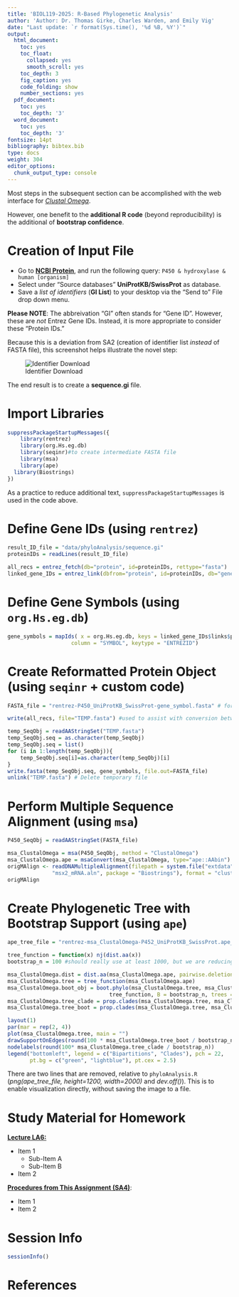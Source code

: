 ```yaml
---
title: 'BIOL119-2025: R-Based Phylogenetic Analysis'
author: 'Author: Dr. Thomas Girke, Charles Warden, and Emily Vig'
date: "Last update: `r format(Sys.time(), '%d %B, %Y')`"
output:
  html_document:
    toc: yes
    toc_float:
      collapsed: yes
      smooth_scroll: yes
    toc_depth: 3
    fig_caption: yes
    code_folding: show
    number_sections: yes
  pdf_document:
    toc: yes
    toc_depth: '3'
  word_document:
    toc: yes
    toc_depth: '3'
fontsize: 14pt
bibliography: bibtex.bib
type: docs
weight: 304
editor_options: 
  chunk_output_type: console
---
```


<!---
- Compile from command-line
Rscript -e "rmarkdown::render('phyloAnalysis.Rmd', c('html_document'), clean=FALSE)"
-->


Most steps in the subsequent section can be accomplished with the web interface for [*Clustal Omega*](https://www.ebi.ac.uk/jdispatcher/msa/clustalo).

However, one benefit to the **additional R code** (beyond reproducibility) is the additional of **bootstrap confidence**.

# Creation of Input File

 - Go to **[NCBI Protein](http://www.ncbi.nlm.nih.gov/protein)**, and run the following query: `P450 & hydroxylase & human [organism]`
 - Select under “Source databases” **UniProtKB/SwissProt** as database.
 - Save a *list of identifiers* (**GI List**) to your desktop via the "Send to" File drop down menu.

**Please NOTE**: The abbreivation "GI" often stands for "Gene ID".  However, these are *not* Entrez Gene IDs.  Instead, it is more appropriate to consider these "Protein IDs."

Because this is a deviation from SA2 (creation of identifier list *instead* of FASTA file), this screenshot helps illustrate the novel step:

![Identifier Download](NCBI_Protein.png "Downloading List of Identifiers")

The end result is to create a **sequence.gi** file.

# Import Libraries

```r
suppressPackageStartupMessages({
	library(rentrez)
	library(org.Hs.eg.db)
	library(seqinr)#to create intermediate FASTA file
	library(msa)
	library(ape)
  library(Biostrings)
})
```

As a practice to reduce additional text, `suppressPackageStartupMessages` is used in the code above.

# Define Gene IDs (using `rentrez`)

```r
result_ID_file = "data/phyloAnalysis/sequence.gi"
proteinIDs = readLines(result_ID_file)

all_recs = entrez_fetch(db="protein", id=proteinIDs, rettype="fasta")
linked_gene_IDs = entrez_link(dbfrom="protein", id=proteinIDs, db="gene")
```

# Define Gene Symbols (using `org.Hs.eg.db`)

```r
gene_symbols = mapIds( x = org.Hs.eg.db, keys = linked_gene_IDs$links$protein_gene,
					column = "SYMBOL", keytype = "ENTREZID")
```

# Create Reformatted Protein Object (using `seqinr` + custom code)

```r
FASTA_file = "rentrez-P450_UniProtKB_SwissProt-gene_symbol.fasta" # for OUTPUT, not input

write(all_recs, file="TEMP.fasta") #used to assist with conversion between R objects

temp_SeqObj = readAAStringSet("TEMP.fasta")
temp_SeqObj.seq = as.character(temp_SeqObj)
temp_SeqObj.seq = list()
for (i in 1:length(temp_SeqObj)){
	temp_SeqObj.seq[i]=as.character(temp_SeqObj)[i]
}
write.fasta(temp_SeqObj.seq, gene_symbols, file.out=FASTA_file)
unlink("TEMP.fasta") # Delete temporary file

```

# Perform Multiple Sequence Alignment (using `msa`)

```r
P450_SeqObj = readAAStringSet(FASTA_file)

msa_ClustalOmega = msa(P450_SeqObj, method = "ClustalOmega")
msa_ClustalOmega.ape = msaConvert(msa_ClustalOmega, type="ape::AAbin") #conversion of R object for next step
origMAlign <- readDNAMultipleAlignment(filepath = system.file("extdata",
              "msx2_mRNA.aln", package = "Biostrings"), format = "clustal") # View multiple alignment in R
origMAlign
```

# Create Phylogenetic Tree with Bootstrap Support (using `ape`)

```r
ape_tree_file = "rentrez-msa_ClustalOmega-P452_UniProtKB_SwissProt.ape_tree.bootstrap-gene_symbol.png" #for OUTPUT, not input

tree_function = function(x) nj(dist.aa(x))
bootstrap_n = 100 #should really use at least 1000, but we are reducing time and resources

msa_ClustalOmega.dist = dist.aa(msa_ClustalOmega.ape, pairwise.deletion = FALSE, scaled = FALSE)
msa_ClustalOmega.tree = tree_function(msa_ClustalOmega.ape)
msa_ClustalOmega.boot_obj = boot.phylo(msa_ClustalOmega.tree, msa_ClustalOmega.ape,
								tree_function, B = bootstrap_n, trees = TRUE)
msa_ClustalOmega.tree_clade = prop.clades(msa_ClustalOmega.tree, msa_ClustalOmega.boot_obj$trees, rooted = FALSE)
msa_ClustalOmega.tree_boot = prop.clades(msa_ClustalOmega.tree, msa_ClustalOmega.boot_obj$trees)

layout(1)
par(mar = rep(2, 4))
plot(msa_ClustalOmega.tree, main = "")
drawSupportOnEdges(round(100 * msa_ClustalOmega.tree_boot / bootstrap_n))
nodelabels(round(100* msa_ClustalOmega.tree_clade / bootstrap_n))
legend("bottomleft", legend = c("Bipartitions", "Clades"), pch = 22,
       pt.bg = c("green", "lightblue"), pt.cex = 2.5)
```

There are two lines that are removed, relative to `phyloAnalysis.R` (*png(ape_tree_file, height=1200, width=2000)* and *dev.off()*).  This is to enable visualization directly, without saving the image to a file.

# Study Material for Homework

<u>**Lecture LA6:**</u>
<ul>
 <li>Item 1
	<ul>
	 <li>Sub-Item A</li>
	 <li>Sub-Item B</li>
	</ul>
 </li>
 
 <li>Item 2</li>
</ul>

**<u>Procedures from This Assignment (SA4)</u>**:
<ul>
 <li>Item 1</li>
 <li>Item 2</li>
</ul>


# Session Info

```r
sessionInfo()
```

# References
